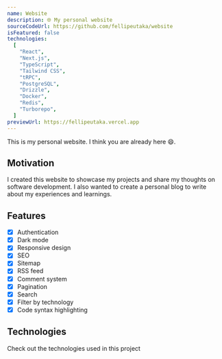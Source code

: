 ---
name: Website
description: 🌐 My personal website
sourceCodeUrl: https://github.com/fellipeutaka/website
isFeatured: false
technologies:
  [
    "React",
    "Next.js",
    "TypeScript",
    "Tailwind CSS",
    "tRPC",
    "PostgreSQL",
    "Drizzle",
    "Docker",
    "Redis",
    "Turborepo",
  ]
previewUrl: https://fellipeutaka.vercel.app
---

This is my personal website. I think you are already here 😄.

## Motivation

I created this website to showcase my projects and share my thoughts on software development. I also wanted to create a personal blog to write about my experiences and learnings.

## Features

- [x] Authentication
- [x] Dark mode
- [x] Responsive design
- [x] SEO
- [x] Sitemap
- [x] RSS feed
- [x] Comment system
- [x] Pagination
- [x] Search
- [x] Filter by technology
- [x] Code syntax highlighting

## Technologies

<Link
  className="block font-medium underline underline-offset-4 mt-6"
  href="/about#about-this-site"
>
  Check out the technologies used in this project
</Link>
